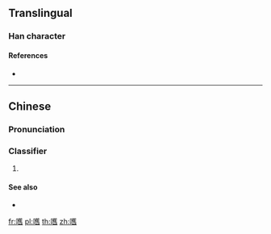 ==Translingual==

===Han character===
{{Han char|rn=30|rad=口|as=18|sn=21|four=|canj=RTOX|ids=⿰口舊}}

====References====
* {{Han ref|kx=0214.280|hdz=10705.150|uh=56BF|ud=22207}}

----

==Chinese==
{{zh-forms}}

===Pronunciation===
{{zh-pron
|m=huò
|c=gau6
|mc=
|oc=
|ma=
|cat=cls
}}

===Classifier===
{{zh-cls}}

# {{lb|zh|Cantonese}} {{zh-classifier|pieces|cat=y}}
#: {{zh-x|呢{nei1} 嚿 肉|this piece of meat|C}}

====See also====
* {{zh-l|塊}}

[[fr:嚿]]
[[pl:嚿]]
[[th:嚿]]
[[zh:嚿]]